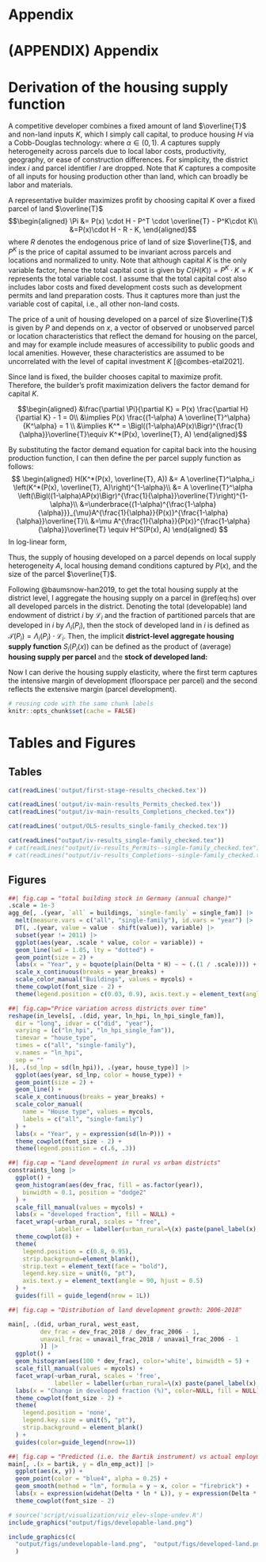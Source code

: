 \newpage

# Appendix {.unnumbered}

# (APPENDIX) Appendix {.unnumbered}

```{=tex}
\renewcommand\theequation{\thesection.\arabic{equation}}    
\setcounter{equation}{0}

\renewcommand\thefigure{\thesection.\arabic{figure}}    
\setcounter{figure}{0}

\renewcommand\thetable{\thesection.\arabic{table}}    
\setcounter{table}{0}
```
# Derivation of the housing supply function {#supplyapp}

A competitive developer combines a fixed amount of land $\overline{T}$ and non-land inputs $K$, which I simply call capital, to produce housing $H$ via a Cobb-Douglas technology: \begin{equation}
  H = H(A, \overline{T}, K) = A \overline{T}^{\alpha} K^{1-\alpha}(\#eq:app-cobb),
\end{equation} where $\alpha \in (0, 1)$. $A$ captures supply heterogeneity across parcels due to local labor costs, productivity, geography, or ease of construction differences. For simplicity, the district index $i$ and parcel identifier $l$ are dropped. Note that $K$ captures a composite of all inputs for housing production other than land, which can broadly be labor and materials.

A representative builder maximizes profit by choosing capital $K$ over a fixed parcel of land $\overline{T}$ $$\begin{aligned}
\Pi &= P(x) \cdot H - P^T \cdot \overline{T} - P^K\cdot K\\
&=P(x)\cdot H - R - K,
\end{aligned}$$where $R$ denotes the endogenous price of land of size $\overline{T}$, and $P^K$ is the price of capital assumed to be invariant across parcels and locations and normalized to unity. Note that although capital $K$ is the only variable factor, hence the total capital cost is given by $C(H(K)) = P^K\cdot K = K$ represents the total variable cost. I assume that the total capital cost also includes labor costs and fixed development costs such as development permits and land preparation costs. Thus it captures more than just the variable cost of capital, i.e., all other non-land costs.

The price of a unit of housing developed on a parcel of size $\overline{T}$ is given by $P$ and depends on $x$, a vector of observed or unobserved parcel or location characteristics that reflect the demand for housing on the parcel, and may for example include measures of accessibility to public goods and local amenities. However, these characteristics are assumed to be uncorrelated with the level of capital investment $K$ [@combes-etal2021].

Since land is fixed, the builder chooses capital to maximize profit. Therefore, the builder's profit maximization delivers the factor demand for capital $K$.

$$\begin{aligned}
&\frac{\partial \Pi}{\partial K} = P(x) \frac{\partial H}{\partial K} - 1 = 0\\
&\implies P(x) \frac{(1-\alpha) A \overline{T}^\alpha}{K^\alpha} = 1 \\
 &\implies K^* = \Bigl((1-\alpha)AP(x)\Bigr)^{\frac{1}{\alpha}}\overline{T}\equiv K^*(P(x), \overline{T}, A) \end{aligned}$$

By substituting the factor demand equation for capital back into the housing production function, I can then define the per parcel supply function as follows: $$
\begin{aligned}
H(K^*(P(x), \overline{T}, A)) &= A \overline{T}^\alpha_i \left(K^*(P(x), \overline{T}, A)\right)^{1-\alpha}\\
&= A \overline{T}^\alpha \left(\Bigl((1-\alpha)AP(x)\Bigr)^{\frac{1}{\alpha}}\overline{T}\right)^{1-\alpha}\\
&=\underbrace{(1-\alpha)^{\frac{1-\alpha}{\alpha}}}_{\mu}A^{\frac{1}{\alpha}}{P(x)}^{\frac{1-\alpha}{\alpha}}\overline{T}\\
&=\mu A^{\frac{1}{\alpha}}{P(x)}^{\frac{1-\alpha}{\alpha}}\overline{T} \equiv H^S(P(x), A)
\end{aligned}
$$ In log-linear form, \begin{equation}
\begin{aligned}
\ln H^S(P(x), A, \overline{T}) &= \ln \mu + \frac{1}{\alpha}\ln A + \underbrace{\Bigl(\frac{1-\alpha}{\alpha}\Bigr)}_{\varepsilon}\ln P(x) + \ln \overline{T}.
\end{aligned}
(\#eq:app-hs)
\end{equation}

Thus, the supply of housing developed on a parcel depends on local supply heterogeneity $A$, local housing demand conditions captured by $P(x)$, and the size of the parcel $\overline{T}$.

Following @baumsnow-han2019, to get the total housing supply at the district level, I aggregate the housing supply on a parcel in \@ref(eq:hs) over all developed parcels in the district. Denoting the total (developable) land endowment of district $i$ by $\mathcal{L}_{i}$ and the fraction of partitioned parcels that are developed in $i$ by $\Lambda_i (P_i)$, then the stock of developed land in $i$ is defined as $\mathcal{T}(P_i) = \Lambda_i(P_i) \cdot \mathcal{L}_{i}$. Then, the implicit **district-level aggregate housing supply function** $S_i(P_i(x))$ can be defined as the product of (average) **housing supply per parcel** and the **stock of developed land:** \begin{equation}
\begin{aligned}
S_i(P_i) = H_i^S(P_i, A_i)\cdot \mathcal{T}_{i}(P_i)\\ 
\ln S_i(P_i) = \Bigl[\ln \mu_i + \frac{1}{\alpha}\ln A_i + \varepsilon\ln P_i \Bigr]+ \Bigl[\ln\Lambda_i(P_i) + \ln\mathcal{L_i}\Bigr]
\end{aligned}
(\#eq:app-agg-hs)
\end{equation}

Now I can derive the housing supply elasticity, \begin{equation}
\begin{aligned}
\varepsilon^S_{i} \equiv \frac{\partial \ln S_{i}\left(P_{i}\right)}{\partial \ln P_{i}}&=\frac{d \ln H^S_{i}\left(P_{i}\right)}{\partial \ln P_{i}}+ \frac{\partial \ln \mathcal{T}_{i}\left(P_{i}\right)}{\partial \ln P_{i}} \\
&= \varepsilon + \frac{\partial \ln\Lambda_i(P_i)}{\partial \ln P_i},
\end{aligned}
(\#eq:app-elasticity)
\end{equation} where the first term captures the intensive margin of development (floorspace per parcel) and the second reflects the extensive margin (parcel development).

```r
# reusing code with the same chunk labels
knitr::opts_chunk$set(cache = FALSE)
```

# Tables and Figures

## Tables

```r
cat(readLines('output/first-stage-results_checked.tex'))
```

```r
cat(readLines('output/iv-main-results_Permits_checked.tex'))
cat(readLines("output/iv-main-results_Completions_checked.tex"))
```

```r
cat(readLines('output/OLS-results_single-family_checked.tex'))
```

```r
cat(readLines("output/iv-results_single-family_checked.tex"))
# cat(readLines("output/iv-results_Permits--single-family_checked.tex"))
# cat(readLines("output/iv-results_Completions--single-family_checked.tex"))
```

## Figures

```{=latex}
\begin{figure}[H]
\centering
```
```r
##| fig.cap = "total building stock in Germany (annual change)"
.scale = 1e-3
agg_de[, .(year, `all` = buildings, `single-family` = single_fam)] |>
  melt(measure.vars = c("all", "single-family"), id.vars = "year") |>
  DT(, .(year, value = value - shift(value)), variable) |>
  subset(year != 2011) |>
  ggplot(aes(year, .scale * value, color = variable)) +
  geom_line(lwd = 1.05, lty = "dotted") +
  geom_point(size = 2) +
  labs(x = "Year", y = bquote(plain(Delta * H) ~ ~ (.(1 / .scale)))) +
  scale_x_continuous(breaks = year_breaks) +
  scale_color_manual("Buildings", values = mycols) +
  theme_cowplot(font_size - 2) +
  theme(legend.position = c(0.03, 0.9), axis.text.y = element_text(angle = 90))
```

```{=latex}
\caption{Total building stock in Germany (annual change)}
\medskip
\begin{minipage}{0.9\textwidth}
\footnotesize
\textit{Notes:} This figure shows the total building flow (annual change in stock) in Germany in the 2008-2019 period. The house type category ``all" captures all house types, including ``single-family" homes. The data are obtained from (ref:atlas-germany). 
\end{minipage}
\end{figure}
```
```{=latex}
\begin{figure}[H]
\centering
```
```r
##| fig.cap="Price variation across districts over time"
reshape(in_levels[, .(did, year, ln_hpi, ln_hpi_single_fam)],
  dir = "long", idvar = c("did", "year"),
  varying = (c("ln_hpi", "ln_hpi_single_fam")),
  timevar = "house_type",
  times = c("all", "single-family"),
  v.names = "ln_hpi",
  sep = ""
)[, .(sd_lnp = sd(ln_hpi)), .(year, house_type)] |>
  ggplot(aes(year, sd_lnp, color = house_type)) +
  geom_point(size = 2) +
  geom_line() +
  scale_x_continuous(breaks = year_breaks) +
  scale_color_manual(
    name = "House type", values = mycols,
    labels = c("all", "single-family")
  ) +
  labs(x = "Year", y = expression(sd(ln~P))) +
  theme_cowplot(font_size - 2) +
  theme(legend.position = c(.6, .3))
```

```{=latex}
\caption{House price variability across districts in Germany}
\medskip
\begin{minipage}{0.9\textwidth}
\footnotesize
\textit{Notes:} This figure shows the house price variation across districts in Germany over time. House price variation is measured by the district's standard deviation of $\ln P$ each year. The house type category ``all" captures all house types, including ``single-family" homes. The data are obtained from (ref:rwigeored). 
\end{minipage}
\end{figure}
```
```{=latex}
\begin{figure}[H]
\centering
```
```r
##| fig.cap = "Land development in rural vs urban districts"
constraints_long |>
  ggplot() +
  geom_histogram(aes(dev_frac, fill = as.factor(year)),
    binwidth = 0.1, position = "dodge2"
  ) +
  scale_fill_manual(values = mycols) +
  labs(x = "developed fraction", fill = NULL) +
  facet_wrap(~urban_rural, scales = "free", 
             labeller = labeller(urban_rural=\(x) paste(panel_label(x),"districts"))) +
  theme_cowplot(8) +
  theme(
    legend.position = c(0.8, 0.95),
    strip.background=element_blank(),
    strip.text = element_text(face = "bold"),
    legend.key.size = unit(6, "pt"),
    axis.text.y = element_text(angle = 90, hjust = 0.5)
  ) +
  guides(fill = guide_legend(nrow = 1L))
```

```{=latex}
\caption{Land development in rural vs urban districts}\label{fig:developed-fraction-histogram}
\medskip
\begin{minipage}{0.9\textwidth}
\footnotesize
\textit{Notes:} This figure shows the difference in land development intensity between urban and rural districts for 2006 and 2018. Land development is higher in urban districts, as one may expect.
\end{minipage}
\end{figure}
```
```{=latex}
\begin{figure}[H]
\centering
```
```r
##| fig.cap = "Distribution of land development growth: 2006-2018"

main[, .(did, urban_rural, west_east,
         dev_frac = dev_frac_2018 / dev_frac_2006 - 1,
         unavail_frac = unavail_frac_2018 / unavail_frac_2006 - 1
         )] |>
  ggplot() +
  geom_histogram(aes(100 * dev_frac), color='white', binwidth = 5) +
  scale_fill_manual(values = mycols) +
  facet_wrap(~urban_rural, scales = 'free', 
             labeller = labeller(urban_rural=\(x) paste(panel_label(x),"districts"))) + 
  labs(x = "Change in developed fraction (%)", color=NULL, fill = NULL) +
  theme_cowplot(font_size - 2) +
  theme(
    legend.position = 'none',
    legend.key.size = unit(5, "pt"),
    strip.background = element_blank()
  ) + 
  guides(color=guide_legend(nrow=1))
```

```{=latex}
\caption{Distribution of land development growth: 2006-2018}
\medskip
\begin{minipage}{0.9\textwidth}
\footnotesize
\textit{Notes:} This figure shows the distribution of the growth of land development for urban and rural districts over the 2006-2018 period. Land development growth is higher in rural districts, partly because the rural districts had lower land development and more developable land in 2006 than the urban districts.
\end{minipage}
\end{figure}
```
```{=latex}
\begin{figure}[H]
\centering
```
```r
##| fig.cap = "Predicted (i.e. the Bartik instrument) vs actual employment growth"
main[, .(x = bartik, y = dln_emp_act)] |>
  ggplot(aes(x, y)) +
  geom_point(color = "blue4", alpha = 0.25) +
  geom_smooth(method = "lm", formula = y ~ x, color = "firebrick") +
  labs(x = expression(widehat(Delta * ln * L)), y = expression(Delta * ln * L)) +
  theme_cowplot(font_size - 2)
```

```{=latex}
\caption{Predicted (i.e., the Bartik instrument) vs. actual employment growth}
\medskip
\begin{minipage}{0.9\textwidth}
\footnotesize
\textit{Notes:} This figure shows the labor demand shock predicted from local employment, which is used as an instrument in this study, compared to the actual employment growth. The employment data are obtained from (ref:atlas-germany)
\end{minipage}
\end{figure}
```
```{=latex}
\begin{figure}[H]
\centering
```
```r
# source('script/visualization/viz_elev-slope-undev.R')
include_graphics("output/figs/developable-land.png")
```

```{=latex}
\caption{Developable land in Germany}
\medskip
\begin{minipage}{0.9\textwidth}
\footnotesize
\textit{Notes:} This figure shows the distribution of developable land in Germany. The developable land includes an area covered by agriculture, forests, or artificial surfaces (see section \ref{constraints}). Areas covered with artificial surfaces are part of the developable stock as they can be redeveloped through renovation or demolition. 
The data are extracted from Corine Land Cover (CLC) Germany, compiled by the \hyperlink{https://www.dlr.de/eoc/en/desktopdefault.aspx/tabid-11882/20871_read-48836}{German Remote Sensing Data Center (DFD) of DLR} and the \hyperlink{https://www.bkg.bund.de}{Federal Agency for Cartography and Geodesy (BKG)}.
\end{minipage}
\end{figure}
```
```{=latex}
\begin{figure}[H]
\centering
```
```r
include_graphics(c(
  "output/figs/undevelopable-land.png",  "output/figs/developed-land.png")
  )
```

```{=latex}
\caption{Undevelopable land (top) and developed (bottom) land in Germany}
\medskip
\begin{minipage}{0.9\textwidth}
\footnotesize
\textit{Notes:} This figure shows the distribution of undevelopable land and already developed land in Germany. The undevelopable land includes an area covered by wetlands and water bodies (see section \ref{constraints}). Developed land is for areas already covered with artificial surfaces such as buildings. 
The data are extracted from Corine Land Cover (CLC) Germany, compiled by the \hyperlink{https://www.dlr.de/eoc/en/desktopdefault.aspx/tabid-11882/20871_read-48836}{German Remote Sensing Data Center (DFD) of DLR} and the \hyperlink{https://www.bkg.bund.de}{Federal Agency for Cartography and Geodesy (BKG)}.
\end{minipage}
\end{figure}
```
